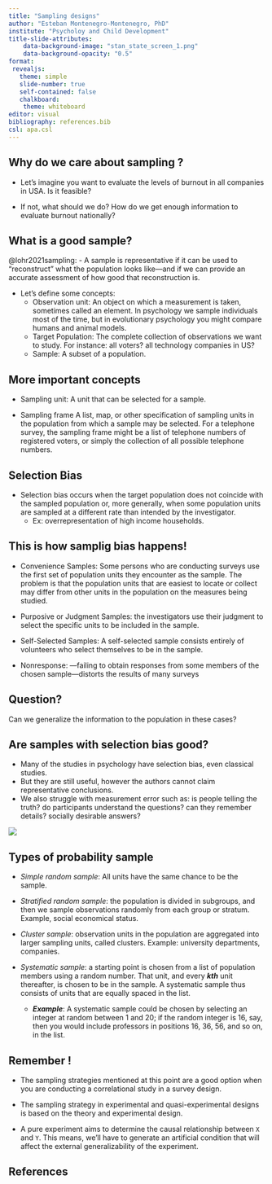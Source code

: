 ```yaml
---
title: "Sampling designs"
author: "Esteban Montenegro-Montenegro, PhD"
institute: "Psycholoy and Child Development"
title-slide-attributes:
    data-background-image: "stan_state_screen_1.png"
    data-background-opacity: "0.5"
format: 
 revealjs:
   theme: simple
   slide-number: true
   self-contained: false
   chalkboard: 
    theme: whiteboard
editor: visual
bibliography: references.bib
csl: apa.csl
---
```


## Why do we care about sampling ? {.smaller background-image="slide2.png" background-opacity="0.5"}

-   Let's imagine you want to evaluate the levels of burnout in all companies in USA. Is it feasible?

-   If not, what should we do? How do we get enough information to evaluate burnout nationally?

## What is a good sample? {.smaller background-image="slide2.png" background-opacity="0.5"}

@lohr2021sampling: - A sample is representative if it can be used to "reconstruct" what the population looks like---and if we can provide an accurate assessment of how good that reconstruction is.

-   Let's define some concepts:
    -   Observation unit: An object on which a measurement is taken, sometimes called an element. In psychology we sample individuals most of the time, but in evolutionary psychology you might compare humans and animal models.
    -   Target Population: The complete collection of observations we want to study. For instance: all voters? all technology companies in US?
    -   Sample: A subset of a population.

## More important concepts {.smaller background-image="slide2.png" background-opacity="0.5"}

-   Sampling unit: A unit that can be selected for a sample.

-   Sampling frame A list, map, or other specification of sampling units in the population from which a sample may be selected. For a telephone survey, the sampling frame might be a list of telephone numbers of registered voters, or simply the collection of all possible telephone numbers.

## Selection Bias {background-image="slide2.png" background-opacity="0.5"}

-   Selection bias occurs when the target population does not coincide with the sampled population or, more generally, when some population units are sampled at a different rate than intended by the investigator.
    -   Ex: overrepresentation of high income households.

## This is how samplig bias happens! {.smaller background-image="slide2.png" background-opacity="0.5"}

-   Convenience Samples: Some persons who are conducting surveys use the first set of population units they encounter as the sample. The problem is that the population units that are easiest to locate or collect may differ from other units in the population on the measures being studied.

-   Purposive or Judgment Samples: the investigators use their judgment to select the specific units to be included in the sample.

-   Self-Selected Samples: A self-selected sample consists entirely of volunteers who select themselves to be in the sample.

-   Nonresponse: ---failing to obtain responses from some members of the chosen sample---distorts the results of many surveys

::: {.callout-important .smaller appearance="simple"}
## Question?

Can we generalize the information to the population in these cases?
:::

## Are samples with selection bias good? {.smaller background-image="slide2.png" background-opacity="0.5"}

-   Many of the studies in psychology have selection bias, even classical studies.
-   But they are still useful, however the authors cannot claim representative conclusions.
-   We also struggle with measurement error such as: is people telling the truth? do participants understand the questions? can they remember details? socially desirable answers?

![](disapo.jpg){fig-align="right"}

## Types of probability sample {.smaller background-image="slide2.png" background-opacity="0.5"}

-   *Simple random sample*: All units have the same chance to be the sample.

-   *Stratified random sample*: the population is divided in subgroups, and then we sample observations randomly from each group or stratum. Example, social economical status.

-   *Cluster sample*: observation units in the population are aggregated into larger sampling units, called clusters. Example: university departments, companies.

-   *Systematic sample*: a starting point is chosen from a list of population members using a random number. That unit, and every ***kth*** unit thereafter, is chosen to be in the sample. A systematic sample thus consists of units that are equally spaced in the list.

    -   ***Example***: A systematic sample could be chosen by selecting an integer at random between 1 and 20; if the random integer is 16, say, then you would include professors in positions 16, 36, 56, and so on, in the list.

## Remember ! {.smaller background-image="slide2.png" background-opacity="0.5"}

-   The sampling strategies mentioned at this point are a good option when you are conducting a correlational study in a survey design.

-   The sampling strategy in experimental and quasi-experimental designs is based on the theory and experimental design.

-   A pure experiment aims to determine the causal relationship between `X` and `Y`. This means, we'll have to generate an artificial condition that will affect the external generalizability of the experiment.

## References {background-image="slide2.png" background-opacity="0.5"}
